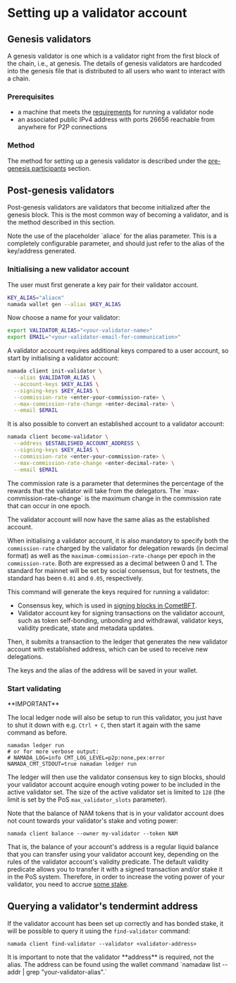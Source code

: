 
# Setting up a validator account

## Genesis validators

A genesis validator is one which is a validator right from the first block of the chain, i.e., at genesis. The details of genesis validators are hardcoded into the genesis file that is distributed to all users who want to interact with a chain.

### Prerequisites

- a machine that meets the [requirements](../hardware.mdx) for running a validator node
- an associated public IPv4 address with ports 26656 reachable from anywhere for P2P connections

### Method

The method for setting up a genesis validator is described under the [pre-genesis participants](../networks/genesis-flow/participants.mdx#generate-a-pre-genesis-validator-account) section.


## Post-genesis validators

Post-genesis validators are validators that become initialized after the genesis block. This is the most common way of becoming a validator, and is the method described in this section.

<Callout type="info" emoji="🤡">
Note the use  of the placeholder `aliace` for the alias parameter. This is a completely configurable parameter, and should just refer to the alias of the key/address generated.
</Callout>

### Initialising a new validator account

The user must first generate a key pair for their validator account.

```bash copy
KEY_ALIAS="aliace"
namada wallet gen --alias $KEY_ALIAS
```

Now choose a name for your validator:

```bash copy
export VALIDATOR_ALIAS="<your-validator-name>"
export EMAIL="<your-validator-email-for-communication>"
```

A validator account requires additional keys compared to a user account, so start by initialising a validator account:

```bash copy
namada client init-validator \
  --alias $VALIDATOR_ALIAS \
  --account-keys $KEY_ALIAS \
  --signing-keys $KEY_ALIAS \
  --commission-rate <enter-your-commission-rate> \
  --max-commission-rate-change <enter-decimal-rate> \
  --email $EMAIL
```

It is also possible to convert an established account to a validator account:

```bash copy
namada client become-validator \
  --address $ESTABLISHED_ACCOUNT_ADDRESS \
  --signing-keys $KEY_ALIAS \
  --commission-rate <enter-your-commission-rate> \
  --max-commission-rate-change <enter-decimal-rate> \
  --email $EMAIL
```

<Callout type="info">
The commission rate is a parameter that determines the percentage of the rewards that the validator will take from the delegators. The `max-commission-rate-change` is the maximum change in the commission rate that can occur in one epoch.
</Callout>

The validator account will now have the same alias as the established account.

When initialising a validator account, it is also mandatory to specify both the `commission-rate` charged by the validator for delegation rewards (in decimal format) as well as the `maximum-commission-rate-change` per epoch in the `commission-rate`. Both are expressed as a decimal between 0 and 1. The standard for mainnet will be set by social consensus, but for testnets, the standard has been `0.01` and `0.05`, respectively. 

This command will generate the keys required for running a validator:

- Consensus key, which is used in [signing blocks in CometBFT](https://docs.cometbft.com/v0.37/core/validators#validator-keys).
- Validator account key for signing transactions on the validator account, such as token self-bonding, unbonding and withdrawal, validator keys, validity predicate, state and metadata updates.

Then, it submits a transaction to the ledger that generates the new validator account with established address, which can be used to receive new delegations.

The keys and the alias of the address will be saved in your wallet. 

### Start validating

<Callout type="warning" emoji="🛎️">
**IMPORTANT**

The local ledger node will also be setup to run this validator, you just have to shut it down with e.g. `Ctrl + C`, then start it again with the same command as before.
</Callout>

```shell copy
namadan ledger run
# or for more verbose output:
# NAMADA_LOG=info CMT_LOG_LEVEL=p2p:none,pex:error NAMADA_CMT_STDOUT=true namadan ledger run
```

The ledger will then use the validator consensus key to sign blocks, should your validator account acquire enough voting power to be included in the active validator set. The size of the active validator set is limited to `128` (the limit is set by the PoS `max_validator_slots` parameter).

Note that the balance of NAM tokens that is in your validator account does not count towards your validator's stake and voting power:

```shell copy
namada client balance --owner my-validator --token NAM
```

That is, the balance of your account's address is a regular liquid balance that you can transfer using your validator account key, depending on the rules of the validator account's validity predicate. The default validity predicate allows you to transfer it with a signed transaction and/or stake it in the PoS system. Therefore, in order to increase the voting power of your validator, you need to accrue [some stake](./staking.mdx).

## Querying a validator's tendermint address

If the validator account has been set up correctly and has bonded stake, it will be possible to query it using the `find-validator` command:

```shell copy
namada client find-validator --validator <validator-address>
```

<Callout type="info">
It is important to note that the validator **address** is required, not the alias. The address can be found using the wallet command `namadaw list --addr | grep "your-validator-alias".`
</Callout>
